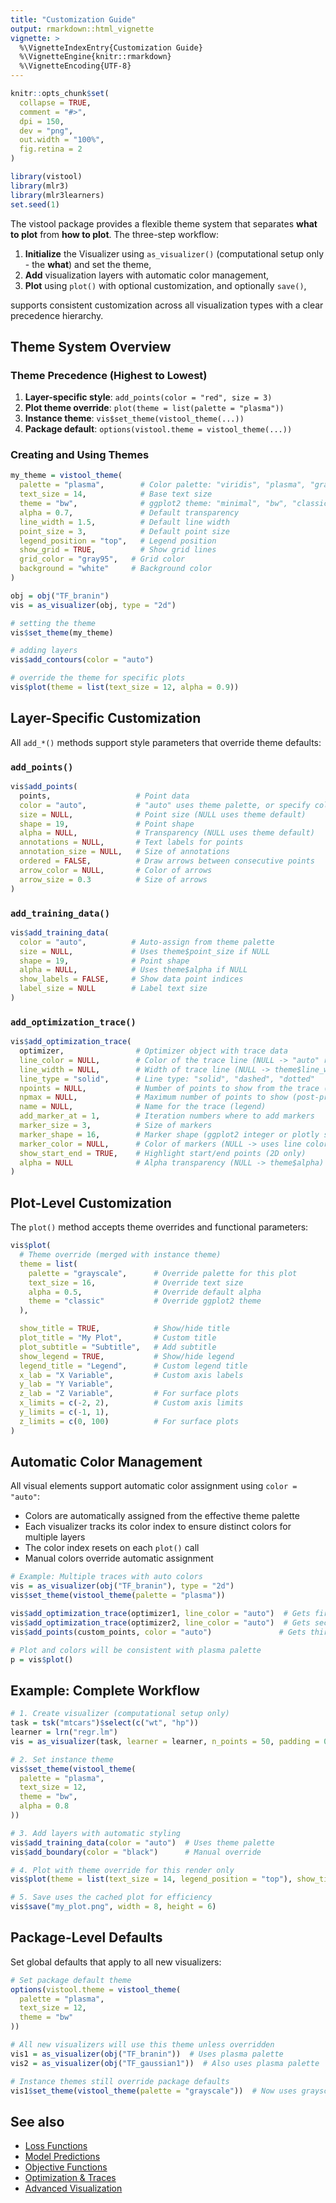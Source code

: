 ```yaml
---
title: "Customization Guide"
output: rmarkdown::html_vignette
vignette: >
  %\VignetteIndexEntry{Customization Guide}
  %\VignetteEngine{knitr::rmarkdown}
  %\VignetteEncoding{UTF-8}
---
```


```r
knitr::opts_chunk$set(
  collapse = TRUE,
  comment = "#>",
  dpi = 150,
  dev = "png",
  out.width = "100%",
  fig.retina = 2
)
```

```r
library(vistool)
library(mlr3)
library(mlr3learners)
set.seed(1)
```

The vistool package provides a flexible theme system that separates **what to plot** from **how to plot**. The three-step workflow:

1. **Initialize** the Visualizer using `as_visualizer()` (computational setup only - the **what**) and set the theme,
2. **Add** visualization layers with automatic color management,
3. **Plot** using `plot()` with optional customization, and optionally `save()`,

supports consistent customization across all visualization types with a clear precedence hierarchy.

## Theme System Overview

### Theme Precedence (Highest to Lowest)

1. **Layer-specific style**: `add_points(color = "red", size = 3)`
2. **Plot theme override**: `plot(theme = list(palette = "plasma"))`
3. **Instance theme**: `vis$set_theme(vistool_theme(...))`
4. **Package default**: `options(vistool.theme = vistool_theme(...))`

### Creating and Using Themes

```r
my_theme = vistool_theme(
  palette = "plasma",        # Color palette: "viridis", "plasma", "grayscale"
  text_size = 14,            # Base text size
  theme = "bw",              # ggplot2 theme: "minimal", "bw", "classic", etc.
  alpha = 0.7,               # Default transparency
  line_width = 1.5,          # Default line width
  point_size = 3,            # Default point size
  legend_position = "top",   # Legend position
  show_grid = TRUE,          # Show grid lines
  grid_color = "gray95",   # Grid color
  background = "white"     # Background color
)

obj = obj("TF_branin")
vis = as_visualizer(obj, type = "2d")

# setting the theme
vis$set_theme(my_theme)

# adding layers
vis$add_contours(color = "auto")

# override the theme for specific plots
vis$plot(theme = list(text_size = 12, alpha = 0.9))
```

## Layer-Specific Customization

All `add_*()` methods support style parameters that override theme defaults:

### `add_points()`
```r
vis$add_points(
  points,                   # Point data
  color = "auto",           # "auto" uses theme palette, or specify color
  size = NULL,              # Point size (NULL uses theme default)
  shape = 19,               # Point shape
  alpha = NULL,             # Transparency (NULL uses theme default)
  annotations = NULL,       # Text labels for points
  annotation_size = NULL,   # Size of annotations
  ordered = FALSE,          # Draw arrows between consecutive points
  arrow_color = NULL,       # Color of arrows
  arrow_size = 0.3          # Size of arrows
)
```

### `add_training_data()`
```r
vis$add_training_data(
  color = "auto",          # Auto-assign from theme palette
  size = NULL,             # Uses theme$point_size if NULL
  shape = 19,              # Point shape
  alpha = NULL,            # Uses theme$alpha if NULL
  show_labels = FALSE,     # Show data point indices
  label_size = NULL        # Label text size
)
```

### `add_optimization_trace()`
```r
vis$add_optimization_trace(
  optimizer,                # Optimizer object with trace data
  line_color = NULL,        # Color of the trace line (NULL -> "auto" resolved at plot time)
  line_width = NULL,        # Width of trace line (NULL -> theme$line_width)
  line_type = "solid",      # Line type: "solid", "dashed", "dotted"
  npoints = NULL,           # Number of points to show from the trace (NULL -> all)
  npmax = NULL,             # Maximum number of points to show (post-processing cap)
  name = NULL,              # Name for the trace (legend)
  add_marker_at = 1,        # Iteration numbers where to add markers
  marker_size = 3,          # Size of markers
  marker_shape = 16,        # Marker shape (ggplot2 integer or plotly symbol)
  marker_color = NULL,      # Color of markers (NULL -> uses line color)
  show_start_end = TRUE,    # Highlight start/end points (2D only)
  alpha = NULL              # Alpha transparency (NULL -> theme$alpha)
)
```

## Plot-Level Customization

The `plot()` method accepts theme overrides and functional parameters:

```r
vis$plot(
  # Theme override (merged with instance theme)
  theme = list(
    palette = "grayscale",      # Override palette for this plot
    text_size = 16,             # Override text size
    alpha = 0.5,                # Override default alpha
    theme = "classic"           # Override ggplot2 theme
  ),

  show_title = TRUE,            # Show/hide title
  plot_title = "My Plot",       # Custom title
  plot_subtitle = "Subtitle",   # Add subtitle
  show_legend = TRUE,           # Show/hide legend
  legend_title = "Legend",      # Custom legend title
  x_lab = "X Variable",         # Custom axis labels
  y_lab = "Y Variable",
  z_lab = "Z Variable",         # For surface plots
  x_limits = c(-2, 2),          # Custom axis limits
  y_limits = c(-1, 1),
  z_limits = c(0, 100)          # For surface plots
)
```

## Automatic Color Management

All visual elements support automatic color assignment using `color = "auto"`:

- Colors are automatically assigned from the effective theme palette
- Each visualizer tracks its color index to ensure distinct colors for multiple layers
- The color index resets on each `plot()` call
- Manual colors override automatic assignment

```r
# Example: Multiple traces with auto colors
vis = as_visualizer(obj("TF_branin"), type = "2d")
vis$set_theme(vistool_theme(palette = "plasma"))

vis$add_optimization_trace(optimizer1, line_color = "auto")  # Gets first color
vis$add_optimization_trace(optimizer2, line_color = "auto")  # Gets second color
vis$add_points(custom_points, color = "auto")               # Gets third color

# Plot and colors will be consistent with plasma palette
p = vis$plot()
```

## Example: Complete Workflow

```r
# 1. Create visualizer (computational setup only)
task = tsk("mtcars")$select(c("wt", "hp"))
learner = lrn("regr.lm")
vis = as_visualizer(task, learner = learner, n_points = 50, padding = 0.1)

# 2. Set instance theme
vis$set_theme(vistool_theme(
  palette = "plasma",
  text_size = 12,
  theme = "bw",
  alpha = 0.8
))

# 3. Add layers with automatic styling
vis$add_training_data(color = "auto")  # Uses theme palette
vis$add_boundary(color = "black")      # Manual override

# 4. Plot with theme override for this render only
vis$plot(theme = list(text_size = 14, legend_position = "top"), show_title = FALSE)
```

```r
# 5. Save uses the cached plot for efficiency
vis$save("my_plot.png", width = 8, height = 6)
```

## Package-Level Defaults

Set global defaults that apply to all new visualizers:

```r
# Set package default theme
options(vistool.theme = vistool_theme(
  palette = "plasma",
  text_size = 12,
  theme = "bw"
))

# All new visualizers will use this theme unless overridden
vis1 = as_visualizer(obj("TF_branin"))  # Uses plasma palette
vis2 = as_visualizer(obj("TF_gaussian1"))  # Also uses plasma palette

# Instance themes still override package defaults
vis1$set_theme(vistool_theme(palette = "grayscale"))  # Now uses grayscale
```

## See also

- [Loss Functions](loss_functions.html)
- [Model Predictions](model.html)
- [Objective Functions](objective.html)
- [Optimization & Traces](optimization_traces.html)
- [Advanced Visualization](advanced_visualization.html)
